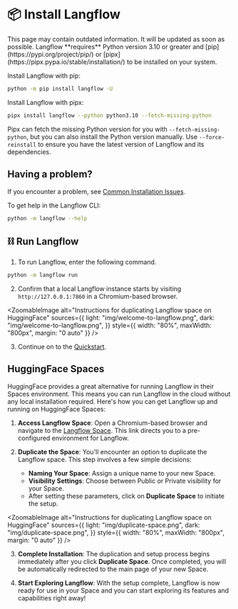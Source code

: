 
# 📦 Install Langflow

<Admonition type="warning" title="warning">
This page may contain outdated information. It will be updated as soon as possible.
</Admonition>

<Admonition type="info">
  Langflow **requires** Python version 3.10 or greater and
  [pip](https://pypi.org/project/pip/) or
  [pipx](https://pipx.pypa.io/stable/installation/) to be installed on your
  system.
</Admonition>

Install Langflow with pip:

```bash
python -m pip install langflow -U
```

Install Langflow with pipx:

```bash
pipx install langflow --python python3.10 --fetch-missing-python
```

Pipx can fetch the missing Python version for you with `--fetch-missing-python`, but you can also install the Python version manually. Use `--force-reinstall` to ensure you have the latest version of Langflow and its dependencies.

## Having a problem?

If you encounter a problem, see [Common Installation Issues](/migration/possible-installation-issues).

To get help in the Langflow CLI:

```bash
python -m langflow --help
```

## ⛓️ Run Langflow

1. To run Langflow, enter the following command.

```bash
python -m langflow run
```

2. Confirm that a local Langflow instance starts by visiting `http://127.0.0.1:7860` in a Chromium-based browser.

<ZoomableImage
  alt="Instructions for duplicating Langflow space on HuggingFace"
  sources={{
    light: "img/welcome-to-langflow.png",
    dark: "img/welcome-to-langflow.png",
  }}
  style={{ width: "80%", maxWidth: "800px", margin: "0 auto" }}
/>

3. Continue on to the [Quickstart](./quickstart).

## HuggingFace Spaces

HuggingFace provides a great alternative for running Langflow in their Spaces environment. This means you can run Langflow in the cloud without any local installation required. Here's how you can get Langflow up and running on HuggingFace Spaces:

1. **Access Langflow Space**: Open a Chromium-based browser and navigate to the [Langflow Space](https://huggingface.co/spaces/Langflow/Langflow?duplicate=true). This link directs you to a pre-configured environment for Langflow.

2. **Duplicate the Space**: You'll encounter an option to duplicate the Langflow space. This step involves a few simple decisions:
   - **Naming Your Space**: Assign a unique name to your new Space.
   - **Visibility Settings**: Choose between Public or Private visibility for your Space.
   - After setting these parameters, click on **Duplicate Space** to initiate the setup.

<ZoomableImage
  alt="Instructions for duplicating Langflow space on HuggingFace"
  sources={{
    light: "img/duplicate-space.png",
    dark: "img/duplicate-space.png",
  }}
  style={{ width: "80%", maxWidth: "800px", margin: "0 auto" }}
/>

3. **Complete Installation**: The duplication and setup process begins immediately after you click **Duplicate Space**. Once completed, you will be automatically redirected to the main page of your new Space.

4. **Start Exploring Langflow**: With the setup complete, Langflow is now ready for use in your Space and you can start exploring its features and capabilities right away!
